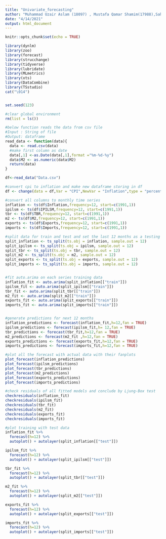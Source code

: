 ```yaml
---
title: "Univariate_forecasting"
author: "Muhammad Uzair Aslam (18097) , Mustafa Qamar Shamim(17988),Sahad Morani(18000)"
date: "4/14/2021"
output: html_document
---
```


```r
knitr::opts_chunk$set(echo = TRUE)
```
```r
library(dynlm)
library(zoo)
library(forecast)
library(strucchange)
library(tidyverse)
library(lubridate)
library(MLmetrics)
library(xts)
library(DataCombine)
library(TSstudio)
cat("\014")


set.seed(123)

#clear global environment
rm(list = ls())

#below function reads the data from csv file
#Input : String of file
#Output: dataframe
read_data <- function(data){
  data <- read.csv(data)
  #make first column as date
  data[,1] <-as.Date(data[,1],format ="%m-%d-%y")
  data$M2 <- as.numeric(data$M2)
  return(data)
}

df<-read_data("Data.csv")

#convert cpi to inflation and make new dataframe storing in df
df <- change(data = df,Var = "CPI",NewVar = "Inflation",type = "percent")

#convert all columns to monthly time series
inflation <- ts(df$Inflation,frequency=12, start=c(1991,1))
ipilsm <- ts(df$IPILSM,frequency=12, start=c(1991,1))
tbr <- ts(df$TBR,frequency=12, start=c(1991,1))
m2 <- ts(df$M2,frequency=12, start=c(1991,1))
exports <- ts(df$Exports,frequency=12, start=c(1991,1))
imports <- ts(df$Imports,frequency=12, start=c(1991,1))

#split data for train and test and set the last 12 months as a testing partition 
split_inflation <- ts_split(ts.obj = inflation, sample.out = 12)
split_ipilsm <- ts_split(ts.obj = ipilsm, sample.out = 12)
split_tbr <- ts_split(ts.obj = tbr, sample.out = 12)
split_m2 <- ts_split(ts.obj = m2, sample.out = 12)
split_exports <- ts_split(ts.obj = exports, sample.out = 12)
split_imports <- ts_split(ts.obj = imports, sample.out = 12)


#fit auto.arima on each series training data
inflation_fit <- auto.arima(split_inflation[["train"]])
ipilsm_fit <- auto.arima(split_ipilsm[["train"]])
tbr_fit <- auto.arima(split_tbr[["train"]])
m2_fit <- auto.arima(split_m2[["train"]])
exports_fit <- auto.arima(split_exports[["train"]])
imports_fit <- auto.arima(split_imports[["train"]])


#generate predictions for next 12 months
inflation_predictions <- forecast(inflation_fit,h=12,fan = TRUE)
ipilsm_predictions <- forecast(ipilsm_fit,h= 12,fan = TRUE)
tbr_predictions <- forecast(tbr_fit,h=12,fan = TRUE)
m2_predictions <- forecast(m2_fit ,h=12,fan = TRUE)
exports_predictions <- forecast(exports_fit,h=12,fan = TRUE)
imports_predictions <- forecast(imports_fit,h=12,fan = TRUE)

#plot all the forecast with actual data with their fanplots
plot_forecast(inflation_predictions)
plot_forecast(ipilsm_predictions)
plot_forecast(tbr_predictions)
plot_forecast(m2_predictions)
plot_forecast(exports_predictions)
plot_forecast(imports_predictions)

#check residuals of all fitted models and conclude by Ljung-Box test
checkresiduals(inflation_fit)
checkresiduals(ipilsm_fit)
checkresiduals(tbr_fit)
checkresiduals(m2_fit)
checkresiduals(exports_fit)
checkresiduals(imports_fit)

#plot training with test data
inflation_fit %>%
  forecast(h=12) %>%
  autoplot() + autolayer(split_inflation[["test"]])

ipilsm_fit %>%
  forecast(h=12) %>%
  autoplot() + autolayer(split_ipilsm[["test"]])

tbr_fit %>%
  forecast(h=12) %>%
  autoplot() + autolayer(split_tbr[["test"]])

m2_fit %>%
  forecast(h=12) %>%
  autoplot() + autolayer(split_m2[["test"]])

exports_fit %>%
  forecast(h=12) %>%
  autoplot() + autolayer(split_exports[["test"]])

imports_fit %>%
  forecast(h=12) %>%
  autoplot() + autolayer(split_imports[["test"]])
```

